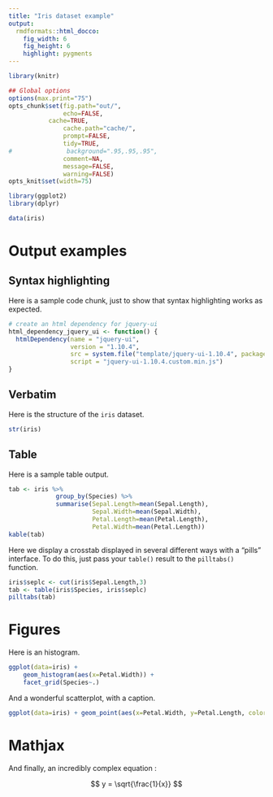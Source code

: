 ```yaml
---
title: "Iris dataset example"
output:
  rmdformats::html_docco:
    fig_width: 6
    fig_height: 6
    highlight: pygments
---
```



```r
library(knitr)

## Global options
options(max.print="75")
opts_chunk$set(fig.path="out/",
               echo=FALSE,
	       cache=TRUE,
               cache.path="cache/",
               prompt=FALSE,
               tidy=TRUE,
#               background=".95,.95,.95",
               comment=NA,
               message=FALSE,
               warning=FALSE)
opts_knit$set(width=75)
```

```r
library(ggplot2)
library(dplyr)

data(iris)
```

# Output examples

## Syntax highlighting

Here is a sample code chunk, just to show that syntax highlighting works as expected.

```r
# create an html dependency for jquery-ui
html_dependency_jquery_ui <- function() {
  htmlDependency(name = "jquery-ui",
                 version = "1.10.4",
                 src = system.file("template/jquery-ui-1.10.4", package="rmdformats"),
                 script = "jquery-ui-1.10.4.custom.min.js")
}
```


## Verbatim

Here is the structure of the `iris` dataset.

```r
str(iris)
```

## Table

Here is a sample table output.

```r
tab <- iris %>%
             group_by(Species) %>%
             summarise(Sepal.Length=mean(Sepal.Length),
                       Sepal.Width=mean(Sepal.Width),
                       Petal.Length=mean(Petal.Length),
                       Petal.Width=mean(Petal.Length))
kable(tab)

```

Here we display a crosstab displayed in several different ways with a "pills"
interface. To do this, just pass your `table()` result to the `pilltabs()`
function.

```r

iris$seplc <- cut(iris$Sepal.Length,3)
tab <- table(iris$Species, iris$seplc)
pilltabs(tab)

```


# Figures

Here is an histogram.

```r
ggplot(data=iris) +
    geom_histogram(aes(x=Petal.Width)) +
    facet_grid(Species~.)

```

And a wonderful scatterplot, with a caption.

```r
ggplot(data=iris) + geom_point(aes(x=Petal.Width, y=Petal.Length, color=Species))
```

# Mathjax

And finally, an incredibly complex equation :

$$ y = \sqrt{\frac{1}{x}} $$
